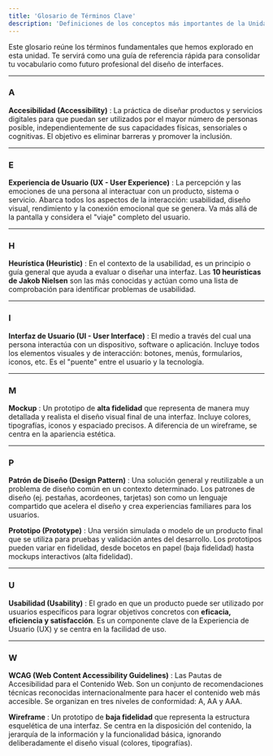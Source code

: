 ```yaml
---
title: 'Glosario de Términos Clave'
description: 'Definiciones de los conceptos más importantes de la Unidad de Trabajo 1.'
---
```


Este glosario reúne los términos fundamentales que hemos explorado en esta unidad. Te servirá como una guía de referencia rápida para consolidar tu vocabulario como futuro profesional del diseño de interfaces.

---

### A

**Accesibilidad (Accessibility)**
:   La práctica de diseñar productos y servicios digitales para que puedan ser utilizados por el mayor número de personas posible, independientemente de sus capacidades físicas, sensoriales o cognitivas. El objetivo es eliminar barreras y promover la inclusión.

---

### E

**Experiencia de Usuario (UX - User Experience)**
:   La percepción y las emociones de una persona al interactuar con un producto, sistema o servicio. Abarca todos los aspectos de la interacción: usabilidad, diseño visual, rendimiento y la conexión emocional que se genera. Va más allá de la pantalla y considera el "viaje" completo del usuario.

---

### H

**Heurística (Heuristic)**
:   En el contexto de la usabilidad, es un principio o guía general que ayuda a evaluar o diseñar una interfaz. Las **10 heurísticas de Jakob Nielsen** son las más conocidas y actúan como una lista de comprobación para identificar problemas de usabilidad.

---

### I

**Interfaz de Usuario (UI - User Interface)**
:   El medio a través del cual una persona interactúa con un dispositivo, software o aplicación. Incluye todos los elementos visuales y de interacción: botones, menús, formularios, iconos, etc. Es el "puente" entre el usuario y la tecnología.

---

### M

**Mockup**
:   Un prototipo de **alta fidelidad** que representa de manera muy detallada y realista el diseño visual final de una interfaz. Incluye colores, tipografías, iconos y espaciado precisos. A diferencia de un wireframe, se centra en la apariencia estética.

---

### P

**Patrón de Diseño (Design Pattern)**
:   Una solución general y reutilizable a un problema de diseño común en un contexto determinado. Los patrones de diseño (ej. pestañas, acordeones, tarjetas) son como un lenguaje compartido que acelera el diseño y crea experiencias familiares para los usuarios.

**Prototipo (Prototype)**
:   Una versión simulada o modelo de un producto final que se utiliza para pruebas y validación antes del desarrollo. Los prototipos pueden variar en fidelidad, desde bocetos en papel (baja fidelidad) hasta mockups interactivos (alta fidelidad).

---

### U

**Usabilidad (Usability)**
:   El grado en que un producto puede ser utilizado por usuarios específicos para lograr objetivos concretos con **eficacia, eficiencia y satisfacción**. Es un componente clave de la Experiencia de Usuario (UX) y se centra en la facilidad de uso.

---

### W

**WCAG (Web Content Accessibility Guidelines)**
:   Las Pautas de Accesibilidad para el Contenido Web. Son un conjunto de recomendaciones técnicas reconocidas internacionalmente para hacer el contenido web más accesible. Se organizan en tres niveles de conformidad: A, AA y AAA.

**Wireframe**
:   Un prototipo de **baja fidelidad** que representa la estructura esquelética de una interfaz. Se centra en la disposición del contenido, la jerarquía de la información y la funcionalidad básica, ignorando deliberadamente el diseño visual (colores, tipografías).
